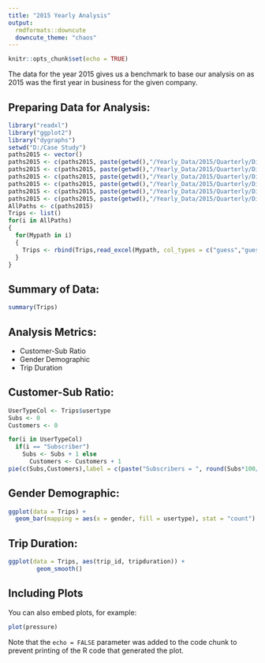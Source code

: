 ```yaml
---
title: "2015 Yearly Analysis"
output:
  rmdformats::downcute
  downcute_theme: "chaos"
---
```


```r
knitr::opts_chunk$set(echo = TRUE)
```

The data for the year 2015 gives us a benchmark to base our analysis on as 2015 was the first year in business for the given company.

## Preparing Data for Analysis:

```r
library("readxl")
library("ggplot2")
library("dygraphs")
setwd("D:/Case Study")
paths2015 <- vector()
paths2015 <- c(paths2015, paste(getwd(),"/Yearly_Data/2015/Quarterly/Divvy_Trips_2015_07.xlsx", sep = ""))
paths2015 <- c(paths2015, paste(getwd(),"/Yearly_Data/2015/Quarterly/Divvy_Trips_2015_07.xlsx", sep = ""))
paths2015 <- c(paths2015, paste(getwd(),"/Yearly_Data/2015/Quarterly/Divvy_Trips_2015_07.xlsx", sep = ""))
paths2015 <- c(paths2015, paste(getwd(),"/Yearly_Data/2015/Quarterly/Divvy_Trips_2015_07.xlsx", sep = ""))
paths2015 <- c(paths2015, paste(getwd(),"/Yearly_Data/2015/Quarterly/Divvy_Trips_2015_07.xlsx", sep = ""))
paths2015 <- c(paths2015, paste(getwd(),"/Yearly_Data/2015/Quarterly/Divvy_Trips_2015_07.xlsx", sep = ""))
AllPaths <- c(paths2015)
Trips <- list()
for(i in AllPaths)
{
  for(Mypath in i)
  {
    Trips <- rbind(Trips,read_excel(Mypath, col_types = c("guess","guess","guess","guess","guess","guess","guess","guess","guess","guess","guess","numeric")))
  }
}
```

## Summary of Data:

```r
summary(Trips)
```
## Analysis Metrics:

* Customer-Sub Ratio
* Gender Demographic
* Trip Duration

## Customer-Sub Ratio:

```r
UserTypeCol <- Trips$usertype
Subs <- 0
Customers <- 0

for(i in UserTypeCol)
  if(i == "Subscriber")
    Subs <- Subs + 1 else
      Customers <- Customers + 1
pie(c(Subs,Customers),label = c(paste("Subscribers = ", round(Subs*100/(Subs + Customers), 2), "%"), paste("Customers = ", round(Customers*100/(Subs + Customers), 2), "%")))
```

## Gender Demographic:
```r
ggplot(data = Trips) +
  geom_bar(mapping = aes(x = gender, fill = usertype), stat = "count")
```

## Trip Duration:
```r
ggplot(data = Trips, aes(trip_id, tripduration)) +
        geom_smooth()
```

## Including Plots

You can also embed plots, for example:

```r
plot(pressure)
```

Note that the `echo = FALSE` parameter was added to the code chunk to prevent printing of the R code that generated the plot.
